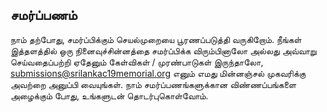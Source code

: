 <Head>
    <title>சமர்ப்பணம்</title>
</Head>

## சமர்ப்பணம்

நாம் தற்போது, சமர்ப்பிக்கும் செயல்முறையை பூரணப்படுத்தி வருகிறோம். நீங்கள் இத்தளத்தில் ஒரு நினைவுச்சின்னத்தை சமர்ப்பிக்க விரும்பினாலோ அல்லது அவ்வாறு செய்வதைப்பற்றி ஏதேனும் கேள்விகள் / முரண்பாடுகள் இருந்தாலோ, <a href="mailto:submissions@srilankac19memorial.org">submissions@srilankac19memorial.org</a> எனும் எமது மின்னஞ்சல் முகவரிக்கு அவற்றை அனுப்பி வையுங்கள். நாம் சமர்ப்பணங்களுக்கான விண்ணப்பங்களை அழைக்கும் போது, உங்களுடன் தொடர்புகொள்வோம்.